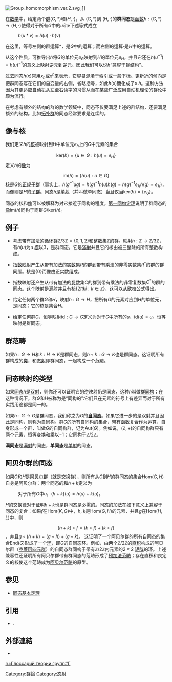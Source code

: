 {{NoteTA|G1=Math}}

[[File:Group_homomorphism_ver.2.svg|right]]。]]
{{Groups}}

在[[数学|数学]]中，给定两个[[群|群]]<math> (G, *) </math>和<math> (H, \cdot) </math>，从 <math> (G, *) </math>到 <math> (H, \cdot) </math>的'''群同态'''是[[函数|函数]]<math> h: (G, *)\to(H, \cdot) </math>使得对于所有<math> G </math>中的<math> u </math>和<math> v </math>下述等式成立
: <math> h (u*v) = h(u)\cdot h(v) </math>
在这里，等号左侧的群运算<math> * </math>，是<math> G </math>中的运算；而右侧的运算<math> \cdot </math>是<math> H </math>中的运算。

从这个性质，可推导出<math> h </math>将<math> G </math>的单位元<math> e_G </math>映射到<math> H </math>的單位元''<math> e_H </math>''，并且它还在<math> h(u^{-1})=h(u)^{-1} </math>的意义上映射逆元到逆元。因此我们可以说<math> h </math>“兼容于群结构”。

过去同态<math> h(x) </math>常用<math> x_h </math>或<math> x^h </math>来表示，它容易混淆于索引或一般下标。更新近的倾向是把群同态写在它们的自变量的右侧，省略括号，如此<math> h(x) </math>簡化成了<math> x\ h </math>。这种方法因为其更适应[[自动机|自动机]]从左至右读字的习惯从而在某些广泛应用自动机理论的群论中颇为流行。

在考虑有额外的结构的群的数学领域中，同态不仅要满足上述的群结构，还要满足额外的结构。比如[[拓扑群|拓扑群]]的同态经常要求是连续的。

== 像与核 ==

我们定义<math> h </math>的[[核_(代数)|核]]被映射到<math> H </math>中单位元<math> e_h </math>上的<math> G </math>中元素的集合
:<math> \mathrm{ker}(h)=\{u\in G: h(u)=e_H\} </math>
定义<math> h </math>的[[像_(數學)|像]]为
:<math> \mathrm{im}(h)=\{h(u):u\in G\} </math>
核是<math> G </math>的[[正规子群|正规子群]]（事实上，<math> h\left(g^{-1}ug\right)=h(g)^{-1}h(u)h(g)=h(g)^{-1}e_Hh(g)=e_H </math>)，而像则是<math> H </math>的[[子群|子群]]。同态<math> h </math>是[[单射|单射]]（并叫做单同态）当且仅当<math> \mathrm{ker}(h)=\{e_G\} </math>。

同态的核和[[像_(數學)|像]]可以被解释为对它接近于同构的程度。[[同构基本定理|第一同构定理]]说明了群同态的[[像_(數學)|像]]<math> \mathrm{im}(h) </math>同构于商群<math> G/\mathrm{ker}(h) </math>。

== 例子 ==

* 考虑带有加法的[[循环群|循环群]]<math> \mathbb{Z}/3\mathbb{Z}=\{0,1,2\} </math>和整数集<math> \mathbb{Z} </math>的群。映射<math> h:\mathbb{Z}\to \mathbb{Z}/3\mathbb{Z} </math>，有<math> h(u) </math>为<math> u </math> [[模运算|模]]以3，是群同态。它是[[滿射|滿射]]并且它的核由被三整除的所有整数构成。

* [[指数函数|指数映射]]产生从带有加法的[[实数|实数]]集<math> R </math>的群到带有乘法的非零实数集<math> R^* </math>的群的群同態。核是<math> \{0\} </math>而像由正实数组成。

* 指数映射还产生从带有加法的[[复数_(数学)|复数]]集<math> C </math>的群到带有乘法的非零复数集<math> C^* </math>的群的同态。这个映射是满射并且有核<math> \{2\pi ki:k\in\mathbb{Z}\} </math>，这可以从[[欧拉公式|欧拉公式]]得出。

* 给定任何两个群<math> G </math>和<math> H </math>，映射<math> h:G\to H </math>，把所有<math> G </math>的元素对应到<math> H </math>的单位元，是同态；它的核是集合<math> H </math>。

* 给定任何群<math> G </math>，恒等映射<math> \mathrm{id}:G\to G </math>定义为对于<math> G </math>中所有的<math> u </math>，<math> \mathrm{id}(u)=u </math>。恒等映射是群同态。

== 群范畴 ==

如果<math> h:G\to H </math>和<math> k:H\to K </math>是群同态，则<math> h\circ k:G\to K </math>也是群同态。这证明所有群构成的[[类（数学）|类]]，和[[态射|态射]]即群同态，一起构成一个[[范畴论|范畴]]。

== 同态映射的类型 ==

如果[[同态|同态]]<math> h </math>是[[双射|双射]]，则你还可以证明它的逆映射仍是同态，这种<math> h </math>叫做[[群同构|群同构]]；在这种情况下，群<math> G </math>和<math> H </math>被称为是“同构的”:它们只在元素的符号上有差异而对于所有实践用途都是同一的。

如果<math> h:G\to G </math>是群同态，我们称之为<math> G </math>的'''[[自同态|自同态]]'''。如果它进一步的是双射并且因此是同构，则称为[[自同构|自同构]]。群<math> G </math>的所有自同构的集合，带有函数复合作为运算，自身形成一个群，叫做<math> G </math>的自同构群，记为<math> \mathrm{Aut}(G) </math>。例如说，<math> (\mathbb{Z},+) </math>的自同构群只有两个元素，恒等变换和乘以<math> -1 </math>；它同构于<math> \mathbb{Z}/2\mathbb{Z} </math>。

'''满同态'''是[[满射|满射]]的同态，'''单同态'''是[[单射|单射]]的同态。

== 阿贝尔群的同态 ==

如果<math> G </math>和<math> H </math>是[[阿贝尔群|阿贝尔群]]（就是交换群），则所有从<math> G </math>到<math> H </math>的群同态的集合<math> \mathrm{Hom}(G, H) </math>自身是阿贝尔群：两个同态的和<math> h+k </math>定义为
:对于所有<math> G </math>中<math> u </math>，<math> (h+k)(u)=h(u)+k(u) </math>。
<math> H </math>的交换律对于证明<math> h+k </math>也是群同态是必需的。同态的加法在如下意义上兼容于同态的复合：如果<math> f </math>在<math> \mathrm{Hom}(K, G) </math>中，<math> h </math>, <math> k </math>是<math> \mathrm{Hom}(G, H) </math>的元素，并且<math> g </math>在<math> \mathrm{Hom}(H, L) </math>中，则 
:<math> (h+k)\circ f=(h\circ f)+(k\circ f) </math>，并且<math> g\circ(h+k)=(g\circ h)+(g\circ k) </math>。
这证明了一个阿贝尔群的所有自同态的集合<math> \mathrm{End}(G) </math>形成了一个[[环_(代数)|环]]，即<math> G </math>的自同态环。例如，由两个<math> \mathbb{Z}/2\mathbb{Z} </math>的[[直积|直积]]构成的阿贝尔群（[[克莱因四元群|克莱因四元群]]）的自同态群同构于带有<math> \mathbb{Z}/2\mathbb{Z} </math>内元素的<math> 2\times2 </math> [[矩阵|矩阵]]的环。上述兼容性还证明所有阿贝尔群带有群同态的范畴形成了[[预加法范畴|预加法范畴]]；存在直积和良定义的核使这个范畴成为[[阿贝尔范畴|阿贝尔范畴]]的原型。


==参见==
*[[同态基本定理|同态基本定理]]

==引用==
* {{citation | last=Lang | first=Serge | author-link=Serge Lang | title=Algebra | edition=3rd | series=Graduate Texts in Mathematics | volume=211 | publisher=Springer-Verlag | date=2002}}.

==外部連結==
*{{planetmath reference|id=719|title=Group Homomorphism}}

{{ModernAlgebra}}

[[Category:群論|Category:群論]]
[[Category:态射|Category:态射]]

[[ru:Глоссарий_теории_групп#Г|ru:Глоссарий теории групп#Г]]